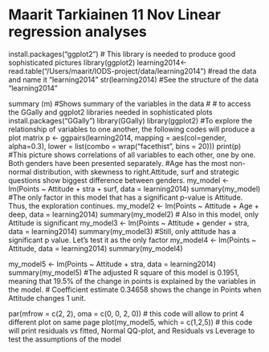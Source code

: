 # Maarit Tarkiainen 11 Nov Linear regression analyses
install.packages("ggplot2") # This library is needed to produce good sophisticated pictures
library(ggplot2)
learning2014<-read.table("/Users/maarit/IODS-project/data/learning2014") #read the data and name it "learning2014"
str(learning2014) #See the structure of the data "learning2014"

summary (m) #Shows summary of the variables in the data
#
# to access the GGally and ggplot2 libraries needed in sophisticated plots
install.packages("GGally")
library(GGally)
library(ggplot2)
#To explore the relationship of variables to one another, the following codes will produce a plot matrix
p <- ggpairs(learning2014, mapping = aes(col=gender, alpha=0.3), lower = list(combo = wrap("facethist", bins = 20)))
print(p)
#This picture shows correlations of all variables to each other, one by one. Both genders have been presented separately. 
#Age has the most non-normal distribution, with skewness to right.Attitude, surf and strategic questions show biggest difference between genders.
my_model <- lm(Points ~ Attitude + stra + surf, data = learning2014)
summary(my_model)
#The only factor in this model that has a significant p-value is Attitude. Thus, the exploration continues.
my_model2 <- lm(Points ~ Attitude + Age + deep, data = learning2014)
summary(my_model2)
# Also in this model, only Attitude is significant
my_model3 <- lm(Points ~ Attitude + gender + stra, data = learning2014)
summary(my_model3)
#Still, only attitude has a significant p value. Let's test it as the only factor
my_model4 <- lm(Points ~ Attitude, data = learning2014)
summary(my_model4)

my_model5 <- lm(Points ~ Attitude + stra, data = learning2014)
summary(my_model5)
#The adjusted R square of this model is 0.1951, meaning that 19.5% of the change in points is explained by the variables in the model.
# Coefficient estimate 0.34658 shows the change in Points when Attitude changes 1 unit.

par(mfrow = c(2, 2), oma = c(0, 0, 2, 0)) # this code will allow to print 4 different plot on same page
plot(my_model5, which = c(1,2,5)) # this code will print residuals vs fitted, Normal QQ-plot, and Residuals vs Leverage to test the assumptions of the model

